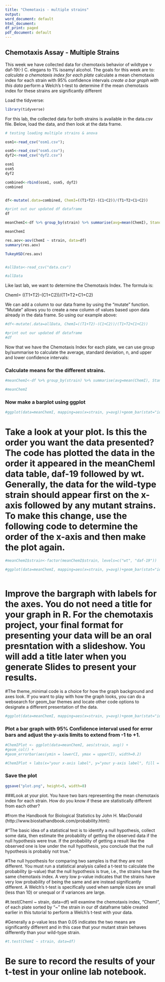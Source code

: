 ```yaml
---
title: "Chemotaxis - multiple strains"
output:
word_document: default
html_document:
df_print: paged
pdf_document: default
---
```


## Chemotaxis Assay - Multiple Strains


This week we have collected data for chemotaxis behavior of wildtype v daf-19(-) C. elegans to 1% isoamyl alcohol. The goals for this week are to:
*calculate a chemotaxis index for each plate
*calculate a mean chemotaxis index for each strain with 95% confidence intervals
*create a bar graph with this data
*perform a Welch's t-test to determine if the mean chemotaxis index for these strains are significantly different

Load the tidyverse:
```r
library(tidyverse)

```


For this lab, the collected data for both strains is available in the data.csv file. Below, load the data, and then look at the data frame.


```r


# testing loading multiple strains & anova

osm1<-read_csv("osm1.csv");

osm5<-read_csv("osm5.csv");
dyf2<-read_csv("dyf2.csv")

osm1
osm5
dyf2

combined<-rbind(osm1, osm5, dyf2)
combined


df<-mutate(.data=combined, ChemI=((T1+T2)-(C1+C2))/(T1+T2+C1+C2))

#print out our updated df dataframe
df

meanChemI<-df %>% group_by(strain) %>% summarise(avg=mean(ChemI), StandardDeviation=sd(ChemI), n=n(), upperCI=avg+((qnorm(0.975)*StandardDeviation)/sqrt(n)), lowerCI=avg-((qnorm(0.975)*StandardDeviation)/sqrt(n)))

meanChemI

res.aov<-aov(ChemI ~ strain, data=df)
summary(res.aov)

TukeyHSD(res.aov)



```




```r

#allData<-read_csv("data.csv")

#allData

```


Like last lab, we want to determine the Chemotaxis Index. 
The formula is:

ChemI= ((T1+T2)-(C1+C2))/(T1+T2+C1+C2)



We can add a column to our data frame by using the "mutate" function. "Mutate" allows you to create a new column of values based upon data already in the data frame. So using our example above:



```r


#df<-mutate(.data=allData, ChemI=((T1+T2)-(C1+C2))/(T1+T2+C1+C2))

#print out our updated df dataframe
#df

```


Now that we have the Chemotaxis Index for each plate, we can use group by/summarise to calculate the average, standard deviation, n, and upper and lower confidence intervals:

### Calculate means for the different strains.

```r
#meanChemI<-df %>% group_by(strain) %>% summarise(avg=mean(ChemI), StandardDeviation=sd(ChemI), n=n(), upperCI=avg+((qnorm(0.975)*StandardDeviation)/sqrt(n)), lowerCI=avg-((qnorm(0.975)*StandardDeviation)/sqrt(n)))

#meanChemI


```
### Now make a barplot using ggplot
```r
#ggplot(data=meanChemI, mapping=aes(x=strain, y=avg))+geom_bar(stat="identity")


```
# Take a look at your plot.  Is this the order you want the data presented?  The code has plotted the data in the order it appeared in the meanChemI data table, daf-19 followed by wt.  Generally, the data for the wild-type strain should appear first on the x-axis followed by any mutant strains. To make this change, use the following code to determine the order of the x-axis and then make the plot again.

```r
#meanChemI$strain<-factor(meanChemI$strain, levels=c("wt", "daf-19"))

#ggplot(data=meanChemI, mapping=aes(x=strain, y=avg))+geom_bar(stat="identity")



```


# Improve the bargraph with labels for the axes.  You do not need a title for your graph in R.  For the chemotaxis project, your final format for presenting your data will be an oral presntation with a slideshow. You will add a title later when you generate Slides to present your results.

#The theme_minimal code is a choice for how the graph background and axes look. If you want to play with how the graph looks, you can do a websearch for geom_bar themes and locate other code options to designate a different presentation of the data.
```r
#ggplot(data=meanChemI, mapping=aes(x=strain, y=avg))+geom_bar(stat="identity")+labs(x="your x-axis label", y="your y-axis label", fill = "Strain") + theme_minimal()+ylim(0,1)

```



### Plot a bar graph with 95% Confidence interval used for error bars and adjust the y-axis limits to extend from -1 to +1.

```r
#ChemIPlot <- ggplot(data=meanChemI, aes(strain, avg)) +
#geom_col() +
#geom_errorbar(aes(ymin = lowerCI, ymax = upperCI), width=0.2)

#ChemIPlot + labs(x="your x-axis label", y="your y-axis label", fill = "Strain") + theme_minimal() + ylim(-1,1)


```
### Save the plot
```r
ggsave("plot.png", height=5, width=8)


```
###Look at your plot. You have two bars representing the mean chemotaxis index for each strain. How do you know if these are statistically different from each other? 

#from the Handbook for Biological Statistics by John H. MacDonald (http://www.biostathandbook.com/probability.html):

#"The basic idea of a statistical test is to identify a null hypothesis, collect some data, then estimate the probability of getting the observed data if the null hypothesis were true. If the probability of getting a result like the observed one is low under the null hypothesis, you conclude that the null hypothesis is probably not true."

#The null hypothesis for comparing two samples is that they are not different. You must run a statistical analysis called a t-test to calculate the probability (p-value) that the null hypothesis is true, i.e., the strains have the same chemotaxis index. A very low p-value indicates that the strains have very low probability of being the same and are instead significantly different. A Welch's t-test is specifically used when sample sizes are small (less than 10) or unequal or if variances are large.

#t.test(ChemI ~ strain, data=df) will examine the chemotaxis index, "ChemI", of each plate sorted by "~" the strain in our df dataframe table created earlier in this tutorial to perform a Welch's t-test with your data.

#Generally a p-value less than 0.05 indicates the two means are significantly different and in this case that your mutant strain behaves differently than your wild-type strain.
```r
#t.test(ChemI ~ strain, data=df)

```
# Be sure to record the results of your t-test in your online lab notebook.


